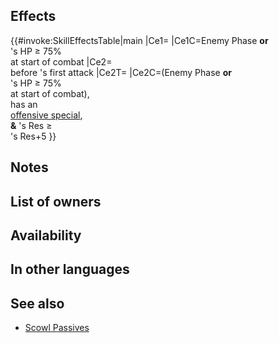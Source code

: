 {{Passive
|name=Res Scowl Echo
|type=X
|exclusive=0
|canUseWeapon={{WeaponList|Dragonstone}}
|canUseMove={{MoveList|All}}
|1name=Res Scowl Echo
|1tagid=SID_響・魔防の竜眼
|1effect=If foe initiates combat or foe's HP ≥ 75% at start of combat, grants Res+4 to unit during combat, and also, if foe's attack can trigger foe's Special and unit's Res ≥ foe's Res+5, inflicts Special cooldown count+1 on foe before foe's first attack during combat (cannot exceed foe's maximum Special cooldown).
|1cost=0
|1required=-
}}
==Effects==
{{#invoke:SkillEffectsTable|main
|Ce1={{Eft|Temporary buffs|Res|4}}
|Ce1C=Enemy Phase '''or'''<br>{{Tgt|Foe}}'s HP ≥ 75%<br>at start of combat
|Ce2={{Eft|Increase Cooldown|1}}<br>before {{Tgt|Foe}}'s first attack
|Ce2T={{Tgt|Foe}}
|Ce2C=(Enemy Phase '''or'''<br>{{Tgt|Foe}}'s HP ≥ 75%<br>at start of combat),<br>{{Tgt|Foe}} has an<br>[[offensive special]],<br>'''&''' {{Tgt|Unit}}'s Res ≥<br>{{Tgt|Foe}}'s Res+5
}}
==Notes==
{{IfFoeInitiates}}
{{Temporary buffs}}
{{CombatCooldownCount|+1}}
==List of owners==
{{Skill Hero List}}
{{NoInheritHeroes}}

==Availability==
{{PassiveFocusList}}
{{PassiveDistributionList}}
{{PassiveCombatManualList}}
==In other languages==
{{OtherLanguages
|japanese=
|german=
|spanishEU=
|spanishLA=
|french=
|italian=
|chineseTW=
|portuguese=
}}
==See also==
{{See also skills|cond=Description LIKE '%if foe_s attack can trigger%inflicts Special cooldown count+%on foe before foe_s first attack%' AND Exclusive='1'}}
* [[Scowl Passives]]
{{Passives Navbox|X}}